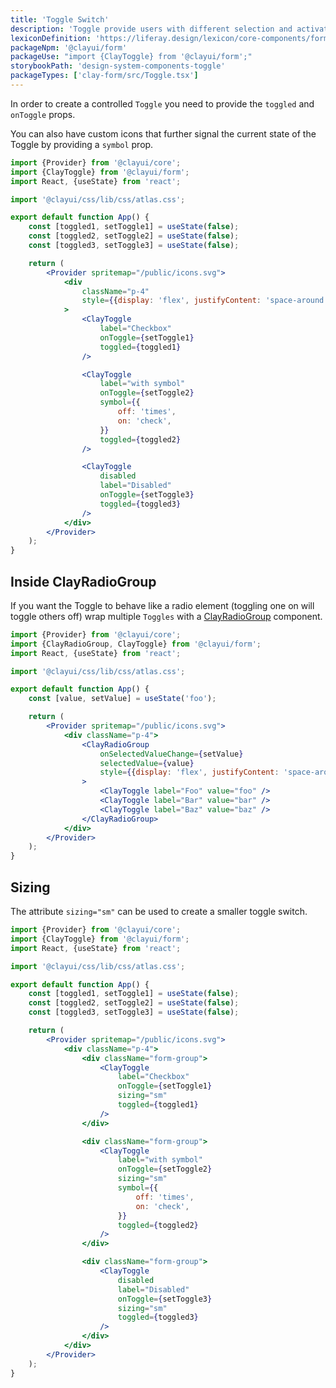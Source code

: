 ```yaml
---
title: 'Toggle Switch'
description: 'Toggle provide users with different selection and activation tools.'
lexiconDefinition: 'https://liferay.design/lexicon/core-components/forms/radio-check-toggle/#toggle'
packageNpm: '@clayui/form'
packageUse: "import {ClayToggle} from '@clayui/form';"
storybookPath: 'design-system-components-toggle'
packageTypes: ['clay-form/src/Toggle.tsx']
---
```


In order to create a controlled `Toggle` you need to provide the `toggled` and `onToggle` props.

You can also have custom icons that further signal the current state of the Toggle by providing a `symbol` prop.

```jsx preview
import {Provider} from '@clayui/core';
import {ClayToggle} from '@clayui/form';
import React, {useState} from 'react';

import '@clayui/css/lib/css/atlas.css';

export default function App() {
	const [toggled1, setToggle1] = useState(false);
	const [toggled2, setToggle2] = useState(false);
	const [toggled3, setToggle3] = useState(false);

	return (
		<Provider spritemap="/public/icons.svg">
			<div
				className="p-4"
				style={{display: 'flex', justifyContent: 'space-around'}}
			>
				<ClayToggle
					label="Checkbox"
					onToggle={setToggle1}
					toggled={toggled1}
				/>

				<ClayToggle
					label="with symbol"
					onToggle={setToggle2}
					symbol={{
						off: 'times',
						on: 'check',
					}}
					toggled={toggled2}
				/>

				<ClayToggle
					disabled
					label="Disabled"
					onToggle={setToggle3}
					toggled={toggled3}
				/>
			</div>
		</Provider>
	);
}
```

## Inside ClayRadioGroup

If you want the Toggle to behave like a radio element (toggling one on will toggle others off) wrap multiple `Toggles` with a [ClayRadioGroup](/docs/components/radio-group.html) component.

```jsx preview
import {Provider} from '@clayui/core';
import {ClayRadioGroup, ClayToggle} from '@clayui/form';
import React, {useState} from 'react';

import '@clayui/css/lib/css/atlas.css';

export default function App() {
	const [value, setValue] = useState('foo');

	return (
		<Provider spritemap="/public/icons.svg">
			<div className="p-4">
				<ClayRadioGroup
					onSelectedValueChange={setValue}
					selectedValue={value}
					style={{display: 'flex', justifyContent: 'space-around'}}
				>
					<ClayToggle label="Foo" value="foo" />
					<ClayToggle label="Bar" value="bar" />
					<ClayToggle label="Baz" value="baz" />
				</ClayRadioGroup>
			</div>
		</Provider>
	);
}
```

## Sizing

The attribute `sizing="sm"` can be used to create a smaller toggle switch.

```jsx preview
import {Provider} from '@clayui/core';
import {ClayToggle} from '@clayui/form';
import React, {useState} from 'react';

import '@clayui/css/lib/css/atlas.css';

export default function App() {
	const [toggled1, setToggle1] = useState(false);
	const [toggled2, setToggle2] = useState(false);
	const [toggled3, setToggle3] = useState(false);

	return (
		<Provider spritemap="/public/icons.svg">
			<div className="p-4">
				<div className="form-group">
					<ClayToggle
						label="Checkbox"
						onToggle={setToggle1}
						sizing="sm"
						toggled={toggled1}
					/>
				</div>

				<div className="form-group">
					<ClayToggle
						label="with symbol"
						onToggle={setToggle2}
						sizing="sm"
						symbol={{
							off: 'times',
							on: 'check',
						}}
						toggled={toggled2}
					/>
				</div>

				<div className="form-group">
					<ClayToggle
						disabled
						label="Disabled"
						onToggle={setToggle3}
						sizing="sm"
						toggled={toggled3}
					/>
				</div>
			</div>
		</Provider>
	);
}
```
